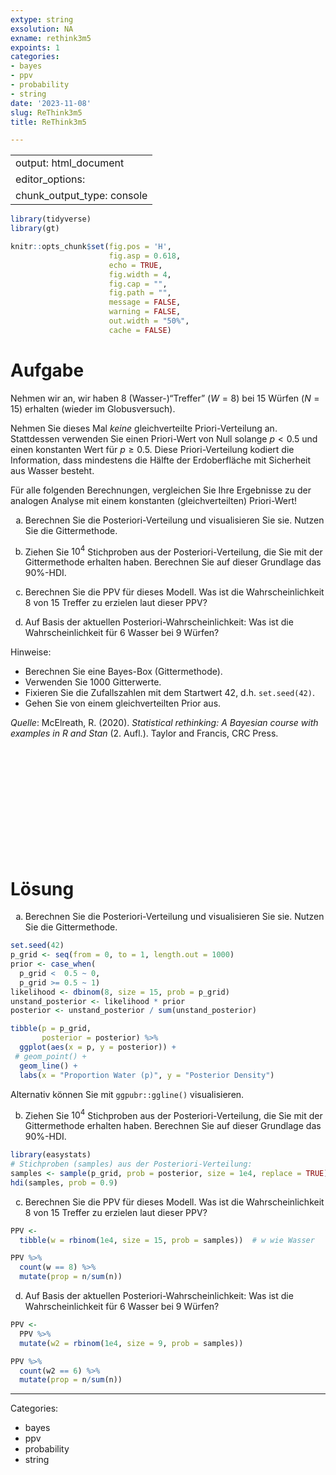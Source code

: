 ```yaml
---
extype: string
exsolution: NA
exname: rethink3m5
expoints: 1
categories:
- bayes
- ppv
- probability
- string
date: '2023-11-08'
slug: ReThink3m5
title: ReThink3m5

---
```



---
output: html_document
editor_options: 
  chunk_output_type: console
---

```r
library(tidyverse)
library(gt)
```


```r
knitr::opts_chunk$set(fig.pos = 'H',
                      fig.asp = 0.618,
                      echo = TRUE,
                      fig.width = 4,
                      fig.cap = "", 
                      fig.path = "",
                      message = FALSE,
                      warning = FALSE,
                      out.width = "50%",
                      cache = FALSE)
```








# Aufgabe





Nehmen wir an, wir haben 8 (Wasser-)"Treffer" ($W=8$) bei 15 Würfen ($N=15$) erhalten (wieder im Globusversuch).


Nehmen Sie dieses Mal *keine* gleichverteilte Priori-Verteilung an. Stattdessen verwenden Sie einen Priori-Wert von Null solange $p < 0.5$ und einen konstanten Wert für $p \ge 0.5$. Diese Priori-Verteilung kodiert die Information, dass mindestens die Hälfte der Erdoberfläche mit Sicherheit aus Wasser besteht. 

Für alle folgenden Berechnungen, vergleichen Sie Ihre Ergebnisse zu der analogen Analyse mit einem konstanten (gleichverteilten) Priori-Wert!

a) Berechnen Sie die Posteriori-Verteilung und visualisieren Sie sie. Nutzen Sie die Gittermethode.

b) Ziehen Sie $10^4$ Stichproben aus der Posteriori-Verteilung, die Sie mit der Gittermethode erhalten haben. Berechnen Sie auf dieser Grundlage das 90%-HDI.

c) Berechnen Sie die PPV für dieses Modell. Was ist die Wahrscheinlichkeit 8 von 15 Treffer zu erzielen laut dieser PPV?

d) Auf Basis der aktuellen Posteriori-Wahrscheinlichkeit: Was ist die Wahrscheinlichkeit für 6 Wasser bei 9 Würfen?


Hinweise:

- Berechnen Sie eine Bayes-Box (Gittermethode).
- Verwenden Sie 1000 Gitterwerte.
- Fixieren Sie die Zufallszahlen mit dem Startwert 42, d.h. `set.seed(42)`.
- Gehen Sie von einem gleichverteilten Prior aus.



*Quelle*: McElreath, R. (2020). *Statistical rethinking: A Bayesian course with examples in R and Stan* (2. Aufl.). Taylor and Francis, CRC Press.






</br>
</br>
</br>
</br>
</br>
</br>
</br>
</br>
</br>
</br>

# Lösung


a) Berechnen Sie die Posteriori-Verteilung und visualisieren Sie sie. Nutzen Sie die Gittermethode.

```r
set.seed(42)
p_grid <- seq(from = 0, to = 1, length.out = 1000)
prior <- case_when(
  p_grid <  0.5 ~ 0,
  p_grid >= 0.5 ~ 1)
likelihood <- dbinom(8, size = 15, prob = p_grid)
unstand_posterior <- likelihood * prior
posterior <- unstand_posterior / sum(unstand_posterior)
```



```r
tibble(p = p_grid, 
       posterior = posterior) %>%
  ggplot(aes(x = p, y = posterior)) +
 # geom_point() +
  geom_line() +
  labs(x = "Proportion Water (p)", y = "Posterior Density")
```

Alternativ können Sie mit `ggpubr::ggline()` visualisieren.

b) Ziehen Sie $10^4$ Stichproben aus der Posteriori-Verteilung, die Sie mit der Gittermethode erhalten haben. Berechnen Sie auf dieser Grundlage das 90%-HDI.


```r
library(easystats)
# Stichproben (samples) aus der Posteriori-Verteilung:
samples <- sample(p_grid, prob = posterior, size = 1e4, replace = TRUE)
hdi(samples, prob = 0.9)
```


c) Berechnen Sie die PPV für dieses Modell. Was ist die Wahrscheinlichkeit 8 von 15 Treffer zu erzielen laut dieser PPV?


```r
PPV <-
  tibble(w = rbinom(1e4, size = 15, prob = samples))  # w wie Wasser

PPV %>% 
  count(w == 8) %>% 
  mutate(prop = n/sum(n))
```



d) Auf Basis der aktuellen Posteriori-Wahrscheinlichkeit: Was ist die Wahrscheinlichkeit für 6 Wasser bei 9 Würfen?



```r
PPV <-
  PPV %>% 
  mutate(w2 = rbinom(1e4, size = 9, prob = samples))

PPV %>% 
  count(w2 == 6) %>% 
  mutate(prop = n/sum(n))
```









---

Categories: 

- bayes
- ppv
- probability
- string

